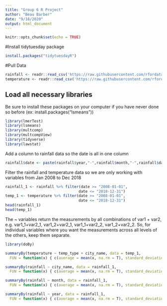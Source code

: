 ```yaml
---
title: "Group 6 R Project"
author: "Beau Barber"
date: "9/18/2020"
output: html_document
---
```


```r
knitr::opts_chunk$set(echo = TRUE)
```

#Install tidytuesday package
```r
install.packages("tidytuesdayR")
```



#Pull Data

```r
rainfall <- readr::read_csv('https://raw.githubusercontent.com/rfordatascience/tidytuesday/master/data/2020/2020-01-07/rainfall.csv')
temperature <- readr::read_csv('https://raw.githubusercontent.com/rfordatascience/tidytuesday/master/data/2020/2020-01-07/temperature.csv')
```
## Load all necessary libraries
Be sure to install these packages on your computer if you have never done so before (ex: install.packages("lsmeans"))
```r
library(lmerTest)
library(lsmeans)
library(multcomp)
library(multcompView)
library(tidyverse)
library(lawstat)
```

Add a column to rainfall data so the date is all in one column
```r
rainfall$date <- paste(rainfall$year,"-",rainfall$month,"-",rainfall$day, sep = "")

```

Filter the rainfall and temperature data so we are only working with variables from Jan 2008 to Dec 2018
```r
rainfall_1 <- rainfall %>% filter(date >= "2008-01-01", 
                                 date <= "2018-12-31")
temp_1 <- temperature %>% filter(date >= "2008-01-01", 
                                 date <= "2018-12-31")
head(rainfall_1)
head(temp_1)
```

The ~ variables return the measurements by all combinations of var1 + var2, e.g. var1_1+var2_1, var1_2+var2_1, var1_1+var2_2, var1_2+var2_2. So, for individual variables where you want the measurements across all levels of the others, keep them separate.

```r
library(doBy)

summaryBy(temperature ~ temp_type + city_name, data = temp_1,
  FUN = function(x) { c(average = mean(x, na.rm = T), standard_deviation = sd(x, na.rm = T), maximum = max(x, na.rm = T), minimum = min(x, na.rm = T)) } )

summaryBy(rainfall ~ city_name, data = rainfall_1,
  FUN = function(x) { c(average = mean(x, na.rm = T), standard_deviation = sd(x, na.rm = T), maximum = max(x, na.rm = T), minimum = min(x, na.rm = T)) } )

summaryBy(rainfall ~ month, data = rainfall_1,
  FUN = function(x) { c(average = mean(x, na.rm = T), standard_deviation = sd(x, na.rm = T), maximum = max(x, na.rm = T), minimum = min(x, na.rm = T)) } )

summaryBy(rainfall ~ year, data = rainfall_1,
  FUN = function(x) { c(average = mean(x, na.rm = T), standard_deviation = sd(x, na.rm = T), maximum = max(x, na.rm = T), minimum = min(x, na.rm = T)) } )

```



